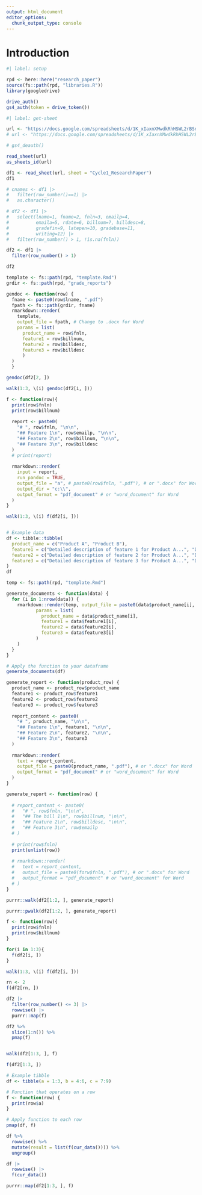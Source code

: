 ```yaml
---
output: html_document
editor_options:
  chunk_output_type: console
---
```


# Introduction

```r
#| label: setup

rpd <- here::here("research_paper")
source(fs::path(rpd, "libraries.R"))
library(googledrive)

drive_auth()
gs4_auth(token = drive_token())

```


```r
#| label: get-sheet

url <- "https://docs.google.com/spreadsheets/d/1K_xIaxnXMwdkRhHSWL2rBSnhaWRRDKNMGypEdbvFO0I"
# url <- "https://docs.google.com/spreadsheets/d/1K_xIaxnXMwdkRhHSWL2rBSnhaWRRDKNMGypEdbvFO0I/edit#gid=402950202"

# gs4_deauth()

read_sheet(url)
as_sheets_id(url)

df1 <- read_sheet(url, sheet = "Cycle1_ResearchPaper")
df1

# cnames <- df1 |> 
#   filter(row_number()==1) |> 
#   as.character()

# df2 <- df1 |> 
#   select(lname=1, fname=2, fnln=3, emailp=4,
#          emaila=5, rdate=6, billnum=7, billdesc=8,
#          gradefin=9, latepen=10, gradebase=11,
#          writing=12) |> 
#   filter(row_number() > 1, !is.na(fnln))

df2 <- df1 |> 
  filter(row_number() > 1)

df2


```


```r

template <- fs::path(rpd, "template.Rmd")
grdir <- fs::path(rpd, "grade_reports")

gendoc <- function(row) {
  fname <- paste0(row$lname, ".pdf")
  fpath <- fs::path(grdir, fname)
  rmarkdown::render(
    template,
    output_file = fpath, # Change to .docx for Word
    params = list(
      product_name = row$fnln,
      feature1 = row$billnum,
      feature2 = row$billdesc,
      feature3 = row$billdesc
      )
  )
  }

gendoc(df2[2, ])

walk(1:3, \(i) gendoc(df2[i, ]))


```




```r



f <- function(row){
  print(row$fnln)
  print(row$billnum)
  
  report <- paste0(
    "# ", row$fnln, "\n\n",
    "## Feature 1\n", row$emailp, "\n\n",
    "## Feature 2\n", row$billnum, "\n\n",
    "## Feature 3\n", row$billdesc
  )  
  # print(report)
  
  rmarkdown::render(
    input = report,
    run_pandoc = TRUE,
    output_file = "a", # paste0(row$fnln, ".pdf"), # or ".docx" for Word
    output_dir = "c:\\",
    output_format = "pdf_document" # or "word_document" for Word
  )
}

walk(1:3, \(i) f(df2[i, ]))


# Example data
df <- tibble::tibble(
  product_name = c("Product A", "Product B"),
  feature1 = c("Detailed description of feature 1 for Product A...", "Detailed description of feature 1 for Product B..."),
  feature2 = c("Detailed description of feature 2 for Product A...", "Detailed description of feature 2 for Product B..."),
  feature3 = c("Detailed description of feature 3 for Product A...", "Detailed description of feature 3 for Product B...")
)
df

temp <- fs::path(rpd, "template.Rmd")

generate_documents <- function(data) {
  for (i in 1:nrow(data)) {
    rmarkdown::render(temp, output_file = paste0(data$product_name[i], ".pdf"), # Change to .docx for Word
           params = list(
             product_name = data$product_name[i],
             feature1 = data$feature1[i],
             feature2 = data$feature2[i],
             feature3 = data$feature3[i]
           )
    )
  }
}

# Apply the function to your dataframe
generate_documents(df)


```



```r

generate_report <- function(product_row) {
  product_name <- product_row$product_name
  feature1 <- product_row$feature1
  feature2 <- product_row$feature2
  feature3 <- product_row$feature3
  
  report_content <- paste0(
    "# ", product_name, "\n\n",
    "## Feature 1\n", feature1, "\n\n",
    "## Feature 2\n", feature2, "\n\n",
    "## Feature 3\n", feature3
  )
  
  rmarkdown::render(
    text = report_content,
    output_file = paste0(product_name, ".pdf"), # or ".docx" for Word
    output_format = "pdf_document" # or "word_document" for Word
  )
}

generate_report <- function(row) {
  
  # report_content <- paste0(
  #   "# ", row$fnln, "\n\n",
  #   "## The bill 1\n", row$billnum, "\n\n",
  #   "## Feature 2\n", row$billdesc, "\n\n",
  #   "## Feature 3\n", row$emailp
  # )
  
  # print(row$fnln)
  print(unlist(row))
  
  # rmarkdown::render(
  #   text = report_content,
  #   output_file = paste0(forw$fnln, ".pdf"), # or ".docx" for Word
  #   output_format = "pdf_document" # or "word_document" for Word
  # )
}

purrr::walk(df2[1:2, ], generate_report)

purrr::pwalk(df2[1:2, ], generate_report)

f <- function(row){
  print(row$fnln)
  print(row$billnum)
}

for(i in 1:3){
  f(df2[i, ])
}

walk(1:3, \(i) f(df2[i, ]))

rn <- 2
f(df2[rn, ])

df2 |> 
  filter(row_number() <= 3) |> 
  rowwise() |> 
  purrr::map(f)

df2 %>%
  slice(1:n()) %>%
  pmap(f)


walk(df2[1:3, ], f)

f(df2[1:3, ])

# Example tibble
df <- tibble(a = 1:3, b = 4:6, c = 7:9)

# Function that operates on a row
f <- function(row) {
  print(row$a)
}

# Apply function to each row
pmap(df, f)

df %>%
  rowwise() %>%
  mutate(result = list(f(cur_data()))) %>%
  ungroup()

df |> 
  rowwise() |> 
  f(cur_data())

purrr::map(df2[1:3, ], f)



```

